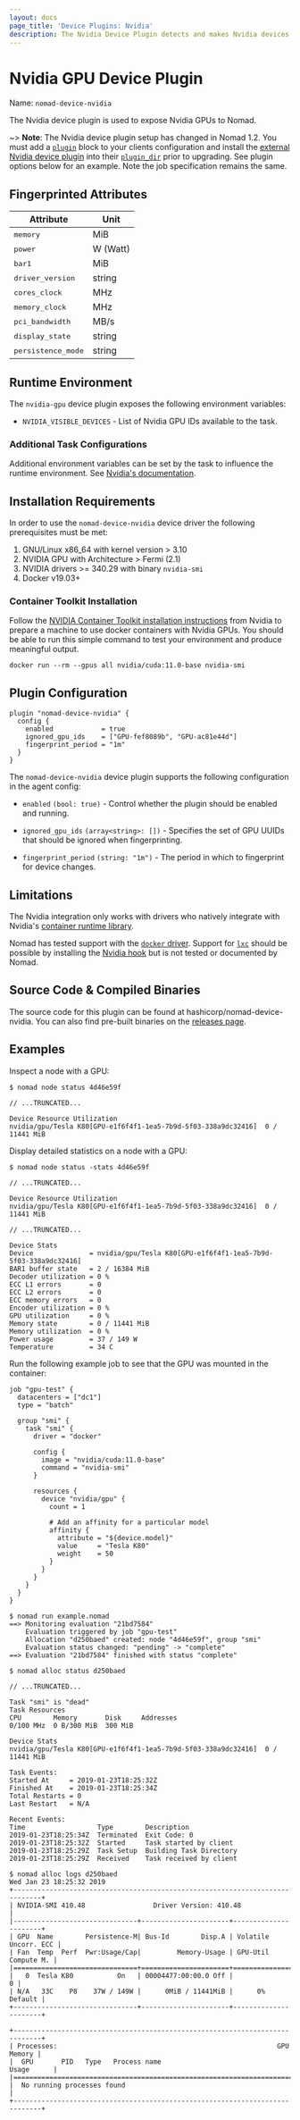 ```yaml
---
layout: docs
page_title: 'Device Plugins: Nvidia'
description: The Nvidia Device Plugin detects and makes Nvidia devices available to tasks.
---
```


# Nvidia GPU Device Plugin

Name: `nomad-device-nvidia`

The Nvidia device plugin is used to expose Nvidia GPUs to Nomad.

~> **Note**: The Nvidia device plugin setup has changed in Nomad 1.2. You must
add a [`plugin`] block to your clients configuration and install the
[external Nvidia device plugin][nvidia_plugin_download] into their
[`plugin_dir`] prior to upgrading. See plugin options below for an example.
Note the job specification remains the same.

## Fingerprinted Attributes

<table>
  <thead>
    <tr>
      <th>Attribute</th>
      <th>Unit</th>
    </tr>
  </thead>
  <tbody>
    <tr>
      <td>
        <tt>memory</tt>
      </td>
      <td>MiB</td>
    </tr>
    <tr>
      <td>
        <tt>power</tt>
      </td>
      <td>W (Watt)</td>
    </tr>
    <tr>
      <td>
        <tt>bar1</tt>
      </td>
      <td>MiB</td>
    </tr>
    <tr>
      <td>
        <tt>driver_version</tt>
      </td>
      <td>string</td>
    </tr>
    <tr>
      <td>
        <tt>cores_clock</tt>
      </td>
      <td>MHz</td>
    </tr>
    <tr>
      <td>
        <tt>memory_clock</tt>
      </td>
      <td>MHz</td>
    </tr>
    <tr>
      <td>
        <tt>pci_bandwidth</tt>
      </td>
      <td>MB/s</td>
    </tr>
    <tr>
      <td>
        <tt>display_state</tt>
      </td>
      <td>string</td>
    </tr>
    <tr>
      <td>
        <tt>persistence_mode</tt>
      </td>
      <td>string</td>
    </tr>
  </tbody>
</table>

## Runtime Environment

The `nvidia-gpu` device plugin exposes the following environment variables:

- `NVIDIA_VISIBLE_DEVICES` - List of Nvidia GPU IDs available to the task.

### Additional Task Configurations

Additional environment variables can be set by the task to influence the runtime
environment. See [Nvidia's
documentation](https://github.com/NVIDIA/nvidia-container-runtime#environment-variables-oci-spec).

## Installation Requirements

In order to use the `nomad-device-nvidia` device driver the following prerequisites must be met:

1. GNU/Linux x86_64 with kernel version > 3.10
2. NVIDIA GPU with Architecture > Fermi (2.1)
3. NVIDIA drivers >= 340.29 with binary `nvidia-smi`
4. Docker v19.03+

### Container Toolkit Installation

Follow the [NVIDIA Container Toolkit installation instructions][nvidia_container_toolkit]
from Nvidia to prepare a machine to use docker containers with Nvidia GPUs. You should
be able to run this simple command to test your environment and produce meaningful
output.

```shell
docker run --rm --gpus all nvidia/cuda:11.0-base nvidia-smi
```


## Plugin Configuration

```hcl
plugin "nomad-device-nvidia" {
  config {
    enabled            = true
    ignored_gpu_ids    = ["GPU-fef8089b", "GPU-ac81e44d"]
    fingerprint_period = "1m"
  }
}
```

The `nomad-device-nvidia` device plugin supports the following configuration in the agent
config:

- `enabled` `(bool: true)` - Control whether the plugin should be enabled and running.

- `ignored_gpu_ids` `(array<string>: [])` - Specifies the set of GPU UUIDs that
  should be ignored when fingerprinting.

- `fingerprint_period` `(string: "1m")` - The period in which to fingerprint for
  device changes.

## Limitations

The Nvidia integration only works with drivers who natively integrate with
Nvidia's [container runtime
library](https://github.com/NVIDIA/libnvidia-container).

Nomad has tested support with the [`docker` driver][docker-driver]. Support for
[`lxc`][lxc-driver] should be possible by installing the [Nvidia hook][nvidia_hook]
but is not tested or documented by Nomad.

## Source Code & Compiled Binaries

The source code for this plugin can be found at hashicorp/nomad-device-nvidia. You
can also find pre-built binaries on the [releases page][nvidia_plugin_download].

## Examples

Inspect a node with a GPU:

```shell-session
$ nomad node status 4d46e59f

// ...TRUNCATED...

Device Resource Utilization
nvidia/gpu/Tesla K80[GPU-e1f6f4f1-1ea5-7b9d-5f03-338a9dc32416]  0 / 11441 MiB
```

Display detailed statistics on a node with a GPU:

```shell-session
$ nomad node status -stats 4d46e59f

// ...TRUNCATED...

Device Resource Utilization
nvidia/gpu/Tesla K80[GPU-e1f6f4f1-1ea5-7b9d-5f03-338a9dc32416]  0 / 11441 MiB

// ...TRUNCATED...

Device Stats
Device              = nvidia/gpu/Tesla K80[GPU-e1f6f4f1-1ea5-7b9d-5f03-338a9dc32416]
BAR1 buffer state   = 2 / 16384 MiB
Decoder utilization = 0 %
ECC L1 errors       = 0
ECC L2 errors       = 0
ECC memory errors   = 0
Encoder utilization = 0 %
GPU utilization     = 0 %
Memory state        = 0 / 11441 MiB
Memory utilization  = 0 %
Power usage         = 37 / 149 W
Temperature         = 34 C
```

Run the following example job to see that the GPU was mounted in the
container:

```hcl
job "gpu-test" {
  datacenters = ["dc1"]
  type = "batch"

  group "smi" {
    task "smi" {
      driver = "docker"

      config {
        image = "nvidia/cuda:11.0-base"
        command = "nvidia-smi"
      }

      resources {
        device "nvidia/gpu" {
          count = 1

          # Add an affinity for a particular model
          affinity {
            attribute = "${device.model}"
            value     = "Tesla K80"
            weight    = 50
          }
        }
      }
    }
  }
}
```

```shell-session
$ nomad run example.nomad
==> Monitoring evaluation "21bd7584"
    Evaluation triggered by job "gpu-test"
    Allocation "d250baed" created: node "4d46e59f", group "smi"
    Evaluation status changed: "pending" -> "complete"
==> Evaluation "21bd7584" finished with status "complete"

$ nomad alloc status d250baed

// ...TRUNCATED...

Task "smi" is "dead"
Task Resources
CPU        Memory       Disk     Addresses
0/100 MHz  0 B/300 MiB  300 MiB

Device Stats
nvidia/gpu/Tesla K80[GPU-e1f6f4f1-1ea5-7b9d-5f03-338a9dc32416]  0 / 11441 MiB

Task Events:
Started At     = 2019-01-23T18:25:32Z
Finished At    = 2019-01-23T18:25:34Z
Total Restarts = 0
Last Restart   = N/A

Recent Events:
Time                  Type        Description
2019-01-23T18:25:34Z  Terminated  Exit Code: 0
2019-01-23T18:25:32Z  Started     Task started by client
2019-01-23T18:25:29Z  Task Setup  Building Task Directory
2019-01-23T18:25:29Z  Received    Task received by client

$ nomad alloc logs d250baed
Wed Jan 23 18:25:32 2019
+-----------------------------------------------------------------------------+
| NVIDIA-SMI 410.48                 Driver Version: 410.48                    |
|-------------------------------+----------------------+----------------------+
| GPU  Name        Persistence-M| Bus-Id        Disp.A | Volatile Uncorr. ECC |
| Fan  Temp  Perf  Pwr:Usage/Cap|         Memory-Usage | GPU-Util  Compute M. |
|===============================+======================+======================|
|   0  Tesla K80           On   | 00004477:00:00.0 Off |                    0 |
| N/A   33C    P8    37W / 149W |      0MiB / 11441MiB |      0%      Default |
+-------------------------------+----------------------+----------------------+

+-----------------------------------------------------------------------------+
| Processes:                                                       GPU Memory |
|  GPU       PID   Type   Process name                             Usage      |
|=============================================================================|
|  No running processes found                                                 |
+-----------------------------------------------------------------------------+
```


[docker-driver]: /nomad/docs/drivers/docker 'Nomad docker Driver'
[exec-driver]: /nomad/docs/drivers/exec 'Nomad exec Driver'
[java-driver]: /nomad/docs/drivers/java 'Nomad java Driver'
[lxc-driver]: /nomad/plugins/drivers/community/lxc 'Nomad lxc Driver'
[`plugin`]: /nomad/docs/configuration/plugin
[`plugin_dir`]: /nomad/docs/configuration#plugin_dir
[nvidia_hook]: https://github.com/lxc/lxc/blob/master/hooks/nvidia
[nvidia_plugin_download]: https://releases.hashicorp.com/nomad-device-nvidia/
[nvidia_container_toolkit]: https://docs.nvidia.com/datacenter/cloud-native/container-toolkit/install-guide.html
[source]: https://github.com/hashicorp/nomad-device-nvidia
